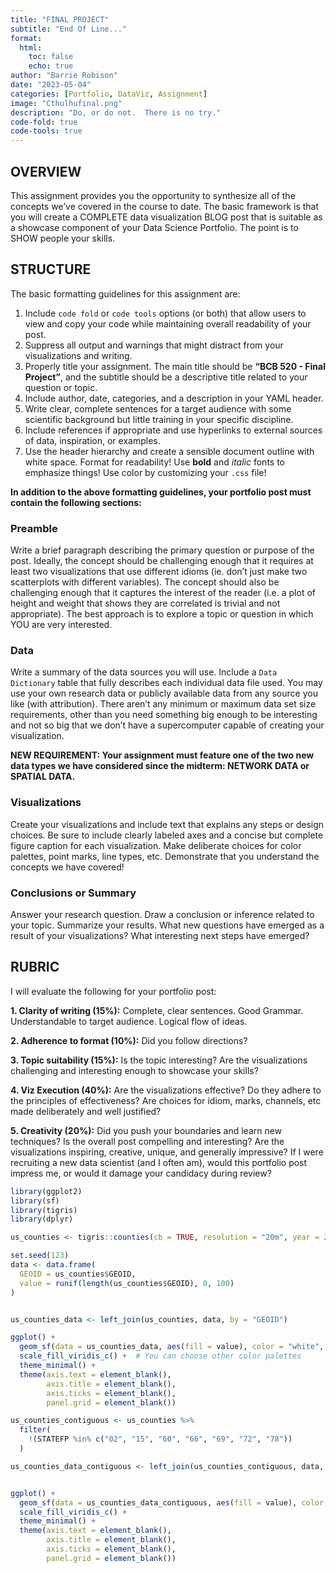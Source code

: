 ```yaml
---
title: "FINAL PROJECT"
subtitle: "End Of Line..."
format:
  html:
    toc: false
    echo: true
author: "Barrie Robison"
date: "2023-05-04"
categories: [Portfolio, DataViz, Assignment]
image: "Cthulhufinal.png"
description: "Do, or do not.  There is no try."
code-fold: true
code-tools: true
---
```


## OVERVIEW

This assignment provides you the opportunity to synthesize all of the concepts we've covered in the course to date. The basic framework is that you will create a COMPLETE data visualization BLOG post that is suitable as a showcase component of your Data Science Portfolio. The point is to [SHOW]{.red} people your skills.

## STRUCTURE

The basic formatting guidelines for this assignment are:

1.  Include `code fold` or `code tools` options (or both) that allow users to view and copy your code while maintaining overall readability of your post.
2.  Suppress all output and warnings that might distract from your visualizations and writing.
3.  Properly title your assignment. The main title should be **"BCB 520 - Final Project"**, and the subtitle should be a descriptive title related to your question or topic.
4.  Include author, date, categories, and a description in your YAML header.
5.  Write clear, complete sentences for a target audience with some scientific background but little training in your specific discipline.
6.  Include references if appropriate and use hyperlinks to external sources of data, inspiration, or examples.
7.  Use the header hierarchy and create a sensible document outline with white space. Format for readability! Use **bold** and *italic* fonts to emphasize things! Use [color]{.red} by customizing your `.css` file!

**In addition to the above formatting guidelines, your portfolio post must contain the following sections:**

### Preamble

Write a brief paragraph describing the primary question or purpose of the post. Ideally, the concept should be challenging enough that it requires at least two visualizations that use different idioms (ie. don't just make two scatterplots with different variables). The concept should also be challenging enough that it captures the interest of the reader (i.e. a plot of height and weight that shows they are correlated is trivial and not appropriate). The best approach is to explore a topic or question in which YOU are very interested.

### Data

Write a summary of the data sources you will use. Include a `Data Dictionary` table that fully describes each individual data file used. You may use your own research data or publicly available data from any source you like (with attribution). There aren't any minimum or maximum data set size requirements, other than you need something big enough to be interesting and not so big that we don't have a supercomputer capable of creating your visualization.

**NEW REQUIREMENT: Your assignment must feature one of the two new data types we have considered since the midterm: NETWORK DATA or SPATIAL DATA.**

### Visualizations

Create your visualizations and include text that explains any steps or design choices. Be sure to include clearly labeled axes and a concise but complete figure caption for each visualization. Make deliberate choices for color palettes, point marks, line types, etc. Demonstrate that you understand the concepts we have covered!

### Conclusions or Summary

Answer your research question. Draw a conclusion or inference related to your topic. Summarize your results. What new questions have emerged as a result of your visualizations? What interesting next steps have emerged?

## RUBRIC

I will evaluate the following for your portfolio post:

**1. Clarity of writing (15%):** Complete, clear sentences. Good Grammar. Understandable to target audience. Logical flow of ideas.

**2. Adherence to format (10%):** Did you follow directions?

**3. Topic suitability (15%):** Is the topic interesting? Are the visualizations challenging and interesting enough to showcase your skills?

**4. Viz Execution (40%):** Are the visualizations effective? Do they adhere to the principles of effectiveness? Are choices for idiom, marks, channels, etc made deliberately and well justified?

**5. Creativity (20%):** Did you push your boundaries and learn new techniques? Is the overall post compelling and interesting? Are the visualizations inspiring, creative, unique, and generally impressive? If I were recruiting a new data scientist (and I often am), would this portfolio post impress me, or would it damage your candidacy during review?

```r
library(ggplot2)
library(sf)
library(tigris)
library(dplyr)
```

```r

us_counties <- tigris::counties(cb = TRUE, resolution = "20m", year = 2020, class = "sf")

set.seed(123)
data <- data.frame(
  GEOID = us_counties$GEOID,
  value = runif(length(us_counties$GEOID), 0, 100)
)


us_counties_data <- left_join(us_counties, data, by = "GEOID")

ggplot() +
  geom_sf(data = us_counties_data, aes(fill = value), color = "white", size = 0.1) +
  scale_fill_viridis_c() +  # You can choose other color palettes
  theme_minimal() +
  theme(axis.text = element_blank(),
        axis.title = element_blank(),
        axis.ticks = element_blank(),
        panel.grid = element_blank())

us_counties_contiguous <- us_counties %>% 
  filter(
    !(STATEFP %in% c("02", "15", "60", "66", "69", "72", "78"))
  )

us_counties_data_contiguous <- left_join(us_counties_contiguous, data, by = "GEOID")


ggplot() +
  geom_sf(data = us_counties_data_contiguous, aes(fill = value), color = "white", size = 0.1) +
  scale_fill_viridis_c() +
  theme_minimal() +
  theme(axis.text = element_blank(),
        axis.title = element_blank(),
        axis.ticks = element_blank(),
        panel.grid = element_blank())

```
